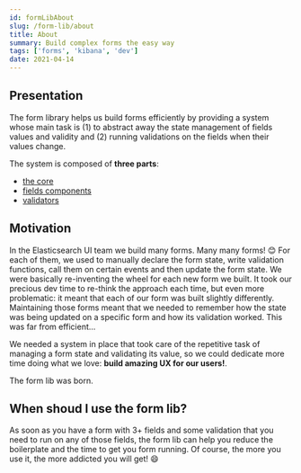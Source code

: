```yaml
---
id: formLibAbout
slug: /form-lib/about
title: About
summary: Build complex forms the easy way
tags: ['forms', 'kibana', 'dev']
date: 2021-04-14
---
```


## Presentation

The form library helps us build forms efficiently by providing a system whose main task is (1) to abstract away the state management of fields values and validity and (2) running validations on the fields when their values change.  

The system is composed of **three parts**:

* [the core](../core/about)
* [fields components](../helpers/components)
* [validators](../helpers/validators)

## Motivation

In the Elasticsearch UI team we build many forms. Many many forms! :blush: For each of them, we used to manually declare the form state, write validation functions, call them on certain events and then update the form state. We were basically re-inventing the wheel for each new form we built. It took our precious dev time to re-think the approach each time, but even more problematic: it meant that each of our form was built slightly differently. Maintaining those forms meant that we needed to remember how the state was being updated on a specific form and how its validation worked. This was far from efficient...

We needed a system in place that took care of the repetitive task of managing a form state and validating its value, so we could dedicate more time doing what we love: **build amazing UX for our users!**.

The form lib was born.

## When shoud I use the form lib?

As soon as you have a form with 3+ fields and some validation that you need to run on any of those fields, the form lib can help you reduce the boilerplate and the time to get you form running. Of course, the more you use it, the more addicted you will get! :smile: 
